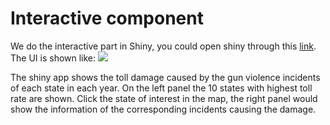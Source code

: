 # Interactive component

We do the interactive part in Shiny, you could open shiny through this [link](https://jessie-xj.shinyapps.io/5702_final_project/). The UI is shown like:
![](img/img3.jpg)

The shiny app shows the toll damage caused by the gun violence incidents of each state in each year. On the left panel the 10 states with highest toll rate are shown. Click the state of interest in the map, the right panel would show the information of the corresponding incidents causing the damage.
